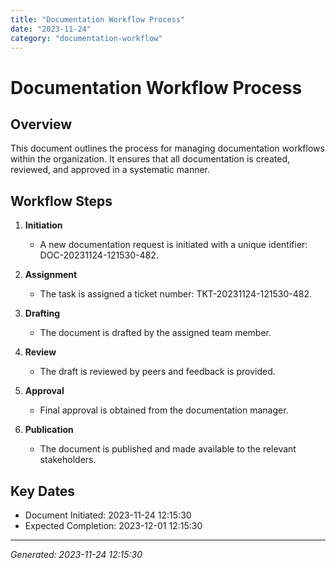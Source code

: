 ```yaml
---
title: "Documentation Workflow Process"
date: "2023-11-24"
category: "documentation-workflow"
---
```


# Documentation Workflow Process

## Overview

This document outlines the process for managing documentation workflows within the organization. It ensures that all documentation is created, reviewed, and approved in a systematic manner.

## Workflow Steps

1. **Initiation**
   - A new documentation request is initiated with a unique identifier: DOC-20231124-121530-482.

2. **Assignment**
   - The task is assigned a ticket number: TKT-20231124-121530-482.

3. **Drafting**
   - The document is drafted by the assigned team member.

4. **Review**
   - The draft is reviewed by peers and feedback is provided.

5. **Approval**
   - Final approval is obtained from the documentation manager.

6. **Publication**
   - The document is published and made available to the relevant stakeholders.

## Key Dates

- Document Initiated: 2023-11-24 12:15:30
- Expected Completion: 2023-12-01 12:15:30

---
*Generated: 2023-11-24 12:15:30*